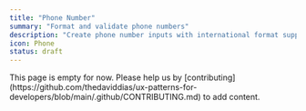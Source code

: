 ```yaml
---
title: "Phone Number"
summary: "Format and validate phone numbers"
description: "Create phone number inputs with international format support and validation features."
icon: Phone
status: draft
---
```


<Callout type="warning">
  This page is empty for now. Please help us by
  [contributing](https://github.com/thedaviddias/ux-patterns-for-developers/blob/main/.github/CONTRIBUTING.md)
  to add content.
</Callout>

